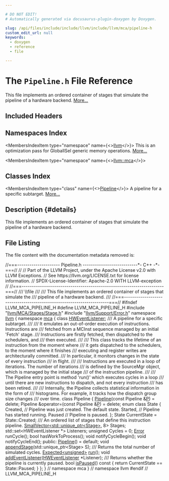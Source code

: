 ```yaml
---

# DO NOT EDIT!
# Automatically generated via docusaurus-plugin-doxygen by Doxygen.

slug: /api/files/include/include/llvm/include/llvm/mca/pipeline-h
custom_edit_url: null
keywords:
  - doxygen
  - reference
  - file

---
```





# The `Pipeline.h` File Reference

<DoxygenPage pluginConfig={pluginConfig}>

This file implements an ordered container of stages that simulate the pipeline of a hardware backend. <a href="#details">More...</a>

## Included Headers

<IncludesList>
<IncludesListItem
  filePath="llvm/MCA/Stages/Stage.h"
  permalink="/docs/api/files/include/include/llvm/include/llvm/mca/include/llvm/mca/stages/stage-h"
  isLocal="true" />
<IncludesListItem
  filePath="llvm/Support/Error.h"
  permalink="/docs/api/files/include/include/llvm/include/llvm/support/error-h"
  isLocal="true" />
</IncludesList>

## Namespaces Index

<MembersIndex>

<MembersIndexItem
  type="namespace"
  name={<><a href="/docs/api/namespaces/llvm">llvm</a></>}>
This is an optimization pass for GlobalISel generic memory operations. <a href="/docs/api/namespaces/llvm/#details">More...</a>
</MembersIndexItem>

<MembersIndexItem
  type="namespace"
  name={<><a href="/docs/api/namespaces/llvm/mca">llvm::mca</a></>}>
</MembersIndexItem>

</MembersIndex>

## Classes Index

<MembersIndex>

<MembersIndexItem
  type="class"
  name={<><a href="/docs/api/classes/llvm/mca/pipeline">Pipeline</a></>}>
A pipeline for a specific subtarget. <a href="/docs/api/classes/llvm/mca/pipeline/#details">More...</a>
</MembersIndexItem>

</MembersIndex>

## Description {#details}

This file implements an ordered container of stages that simulate the pipeline of a hardware backend.

## File Listing

The file content with the documentation metadata removed is:

<ProgramListing>

<Link id="l00001" /><CodeLine lineNumber="1"><span class="doxyHighlightComment">//===--------------------- Pipeline.h ---------------------------&#42;- C++ -&#42;-===//</span></CodeLine>
<Link id="l00002" /><CodeLine lineNumber="2"><span class="doxyHighlightComment">//</span></CodeLine>
<Link id="l00003" /><CodeLine lineNumber="3"><span class="doxyHighlightComment">// Part of the LLVM Project, under the Apache License v2.0 with LLVM Exceptions.</span></CodeLine>
<Link id="l00004" /><CodeLine lineNumber="4"><span class="doxyHighlightComment">// See https://llvm.org/LICENSE.txt for license information.</span></CodeLine>
<Link id="l00005" /><CodeLine lineNumber="5"><span class="doxyHighlightComment">// SPDX-License-Identifier: Apache-2.0 WITH LLVM-exception</span></CodeLine>
<Link id="l00006" /><CodeLine lineNumber="6"><span class="doxyHighlightComment">//</span></CodeLine>
<Link id="l00007" /><CodeLine lineNumber="7"><span class="doxyHighlightComment">//===----------------------------------------------------------------------===//</span></CodeLine>
<Link id="l00008" /><CodeLine lineNumber="8"><span class="doxyHighlightComment">/// \\file</span></CodeLine>
<Link id="l00009" /><CodeLine lineNumber="9"><span class="doxyHighlightComment">///</span></CodeLine>
<Link id="l00010" /><CodeLine lineNumber="10"><span class="doxyHighlightComment">/// This file implements an ordered container of stages that simulate the</span></CodeLine>
<Link id="l00011" /><CodeLine lineNumber="11"><span class="doxyHighlightComment">/// pipeline of a hardware backend.</span></CodeLine>
<Link id="l00012" /><CodeLine lineNumber="12"><span class="doxyHighlightComment">///</span></CodeLine>
<Link id="l00013" /><CodeLine lineNumber="13"><span class="doxyHighlightComment">//===----------------------------------------------------------------------===//</span></CodeLine>
<Link id="l00014" /><CodeLine lineNumber="14"></CodeLine>
<Link id="l00015" /><CodeLine lineNumber="15"><span class="doxyHighlightPreprocessor">#ifndef LLVM&#95;MCA&#95;PIPELINE&#95;H</span></CodeLine>
<Link id="l00016" /><CodeLine lineNumber="16"><span class="doxyHighlightPreprocessor">#define LLVM&#95;MCA&#95;PIPELINE&#95;H</span></CodeLine>
<Link id="l00017" /><CodeLine lineNumber="17"></CodeLine>
<Link id="l00018" /><CodeLine lineNumber="18"><span class="doxyHighlightPreprocessor">#include &quot;<a href="/docs/api/files/include/include/llvm/include/llvm/mca/include/llvm/mca/stages/stage-h">llvm/MCA/Stages/Stage.h</a>&quot;</span></CodeLine>
<Link id="l00019" /><CodeLine lineNumber="19"><span class="doxyHighlightPreprocessor">#include &quot;<a href="/docs/api/files/include/include/llvm/include/llvm/support/error-h">llvm/Support/Error.h</a>&quot;</span></CodeLine>
<Link id="l00020" /><CodeLine lineNumber="20"></CodeLine>
<Link id="l00021" /><CodeLine lineNumber="21"><span class="doxyHighlightKeyword">namespace </span><span class="doxyHighlight"><a href="/docs/api/namespaces/llvm">llvm</a> &#123;</span></CodeLine>
<Link id="l00022" /><CodeLine lineNumber="22"><span class="doxyHighlightKeyword">namespace </span><span class="doxyHighlight"><a href="/docs/api/namespaces/llvm/mca">mca</a> &#123;</span></CodeLine>
<Link id="l00023" /><CodeLine lineNumber="23"></CodeLine>
<Link id="l00024" /><CodeLine lineNumber="24"><span class="doxyHighlightKeyword">class </span><span class="doxyHighlight"><a href="/docs/api/classes/llvm/mca/hweventlistener">HWEventListener</a>;</span></CodeLine>
<Link id="l00025" /><CodeLine lineNumber="25"></CodeLine>
<Link id="l00026" /><CodeLine lineNumber="26"><span class="doxyHighlightComment">/// A pipeline for a specific subtarget.</span></CodeLine>
<Link id="l00027" /><CodeLine lineNumber="27"><span class="doxyHighlightComment">///</span></CodeLine>
<Link id="l00028" /><CodeLine lineNumber="28"><span class="doxyHighlightComment">/// It emulates an out-of-order execution of instructions. Instructions are</span></CodeLine>
<Link id="l00029" /><CodeLine lineNumber="29"><span class="doxyHighlightComment">/// fetched from a MCInst sequence managed by an initial &#39;Fetch&#39; stage.</span></CodeLine>
<Link id="l00030" /><CodeLine lineNumber="30"><span class="doxyHighlightComment">/// Instructions are firstly fetched, then dispatched to the schedulers, and</span></CodeLine>
<Link id="l00031" /><CodeLine lineNumber="31"><span class="doxyHighlightComment">/// then executed.</span></CodeLine>
<Link id="l00032" /><CodeLine lineNumber="32"><span class="doxyHighlightComment">///</span></CodeLine>
<Link id="l00033" /><CodeLine lineNumber="33"><span class="doxyHighlightComment">/// This class tracks the lifetime of an instruction from the moment where</span></CodeLine>
<Link id="l00034" /><CodeLine lineNumber="34"><span class="doxyHighlightComment">/// it gets dispatched to the schedulers, to the moment where it finishes</span></CodeLine>
<Link id="l00035" /><CodeLine lineNumber="35"><span class="doxyHighlightComment">/// executing and register writes are architecturally committed.</span></CodeLine>
<Link id="l00036" /><CodeLine lineNumber="36"><span class="doxyHighlightComment">/// In particular, it monitors changes in the state of every instruction</span></CodeLine>
<Link id="l00037" /><CodeLine lineNumber="37"><span class="doxyHighlightComment">/// in flight.</span></CodeLine>
<Link id="l00038" /><CodeLine lineNumber="38"><span class="doxyHighlightComment">///</span></CodeLine>
<Link id="l00039" /><CodeLine lineNumber="39"><span class="doxyHighlightComment">/// Instructions are executed in a loop of iterations. The number of iterations</span></CodeLine>
<Link id="l00040" /><CodeLine lineNumber="40"><span class="doxyHighlightComment">/// is defined by the SourceMgr object, which is managed by the initial stage</span></CodeLine>
<Link id="l00041" /><CodeLine lineNumber="41"><span class="doxyHighlightComment">/// of the instruction pipeline.</span></CodeLine>
<Link id="l00042" /><CodeLine lineNumber="42"><span class="doxyHighlightComment">///</span></CodeLine>
<Link id="l00043" /><CodeLine lineNumber="43"><span class="doxyHighlightComment">/// The Pipeline entry point is method &#39;run()&#39; which executes cycles in a loop</span></CodeLine>
<Link id="l00044" /><CodeLine lineNumber="44"><span class="doxyHighlightComment">/// until there are new instructions to dispatch, and not every instruction</span></CodeLine>
<Link id="l00045" /><CodeLine lineNumber="45"><span class="doxyHighlightComment">/// has been retired.</span></CodeLine>
<Link id="l00046" /><CodeLine lineNumber="46"><span class="doxyHighlightComment">///</span></CodeLine>
<Link id="l00047" /><CodeLine lineNumber="47"><span class="doxyHighlightComment">/// Internally, the Pipeline collects statistical information in the form of</span></CodeLine>
<Link id="l00048" /><CodeLine lineNumber="48"><span class="doxyHighlightComment">/// histograms. For example, it tracks how the dispatch group size changes</span></CodeLine>
<Link id="l00049" /><CodeLine lineNumber="49"><span class="doxyHighlightComment">/// over time.</span></CodeLine>
<Link id="l00050" /><CodeLine lineNumber="50" lineLink="/docs/api/classes/llvm/mca/pipeline"><span class="doxyHighlightKeyword">class </span><span class="doxyHighlight">Pipeline &#123;</span></CodeLine>
<Link id="l00051" /><CodeLine lineNumber="51"><span class="doxyHighlight">  <a href="/docs/api/classes/llvm/mca/pipeline/#ae6f528e8ebf4918150fe5e773d9c73fc">Pipeline</a>(</span><span class="doxyHighlightKeyword">const</span><span class="doxyHighlight"> Pipeline &amp;<a href="/docs/api/files/lib/lib/option/option-cpp/#a04665169063c8ca1f2ea96c27fc7c2b2">P</a>) = </span><span class="doxyHighlightKeyword">delete</span><span class="doxyHighlight">;</span></CodeLine>
<Link id="l00052" /><CodeLine lineNumber="52"><span class="doxyHighlight">  Pipeline &amp;operator=(</span><span class="doxyHighlightKeyword">const</span><span class="doxyHighlight"> Pipeline &amp;<a href="/docs/api/files/lib/lib/option/option-cpp/#a04665169063c8ca1f2ea96c27fc7c2b2">P</a>) = </span><span class="doxyHighlightKeyword">delete</span><span class="doxyHighlight">;</span></CodeLine>
<Link id="l00053" /><CodeLine lineNumber="53"></CodeLine>
<Link id="l00054" /><CodeLine lineNumber="54"><span class="doxyHighlight">  </span><span class="doxyHighlightKeyword">enum class</span><span class="doxyHighlight"> State &#123;</span></CodeLine>
<Link id="l00055" /><CodeLine lineNumber="55"><span class="doxyHighlight">    Created, </span><span class="doxyHighlightComment">// Pipeline was just created. The default state.</span></CodeLine>
<Link id="l00056" /><CodeLine lineNumber="56"><span class="doxyHighlight">    Started, </span><span class="doxyHighlightComment">// Pipeline has started running.</span></CodeLine>
<Link id="l00057" /><CodeLine lineNumber="57"><span class="doxyHighlight">    Paused   </span><span class="doxyHighlightComment">// Pipeline is paused.</span></CodeLine>
<Link id="l00058" /><CodeLine lineNumber="58"><span class="doxyHighlight">  &#125;;</span></CodeLine>
<Link id="l00059" /><CodeLine lineNumber="59"><span class="doxyHighlight">  State CurrentState = State::Created;</span></CodeLine>
<Link id="l00060" /><CodeLine lineNumber="60"></CodeLine>
<Link id="l00061" /><CodeLine lineNumber="61"><span class="doxyHighlightComment">  /// An ordered list of stages that define this instruction pipeline.</span></CodeLine>
<Link id="l00062" /><CodeLine lineNumber="62"><span class="doxyHighlight">  <a href="/docs/api/classes/llvm/smallvector">SmallVector&lt;std::unique&#95;ptr&lt;Stage&gt;</a>, 8&gt; Stages;</span></CodeLine>
<Link id="l00063" /><CodeLine lineNumber="63"><span class="doxyHighlight">  std::set&lt;HWEventListener &#42;&gt; Listeners;</span></CodeLine>
<Link id="l00064" /><CodeLine lineNumber="64"><span class="doxyHighlight">  </span><span class="doxyHighlightKeywordType">unsigned</span><span class="doxyHighlight"> Cycles = 0;</span></CodeLine>
<Link id="l00065" /><CodeLine lineNumber="65"></CodeLine>
<Link id="l00066" /><CodeLine lineNumber="66"><span class="doxyHighlight">  <a href="/docs/api/classes/llvm/error">Error</a> runCycle();</span></CodeLine>
<Link id="l00067" /><CodeLine lineNumber="67"><span class="doxyHighlight">  </span><span class="doxyHighlightKeywordType">bool</span><span class="doxyHighlight"> hasWorkToProcess();</span></CodeLine>
<Link id="l00068" /><CodeLine lineNumber="68"><span class="doxyHighlight">  </span><span class="doxyHighlightKeywordType">void</span><span class="doxyHighlight"> notifyCycleBegin();</span></CodeLine>
<Link id="l00069" /><CodeLine lineNumber="69"><span class="doxyHighlight">  </span><span class="doxyHighlightKeywordType">void</span><span class="doxyHighlight"> notifyCycleEnd();</span></CodeLine>
<Link id="l00070" /><CodeLine lineNumber="70"></CodeLine>
<Link id="l00071" /><CodeLine lineNumber="71"><span class="doxyHighlightKeyword">public</span><span class="doxyHighlight">:</span></CodeLine>
<Link id="l00072" /><CodeLine lineNumber="72" lineLink="/docs/api/classes/llvm/mca/pipeline/#ae6f528e8ebf4918150fe5e773d9c73fc"><span class="doxyHighlight">  <a href="/docs/api/classes/llvm/mca/pipeline/#ae6f528e8ebf4918150fe5e773d9c73fc">Pipeline</a>() = </span><span class="doxyHighlightKeywordFlow">default</span><span class="doxyHighlight">;</span></CodeLine>
<Link id="l00073" /><CodeLine lineNumber="73"><span class="doxyHighlight">  </span><span class="doxyHighlightKeywordType">void</span><span class="doxyHighlight"> <a href="/docs/api/classes/llvm/mca/pipeline/#ae51ce490ca912e65f9d6ebce71e8fac5">appendStage</a>(std::unique&#95;ptr&lt;Stage&gt; S);</span></CodeLine>
<Link id="l00074" /><CodeLine lineNumber="74"></CodeLine>
<Link id="l00075" /><CodeLine lineNumber="75"><span class="doxyHighlightComment">  /// Returns the total number of simulated cycles.</span></CodeLine>
<Link id="l00076" /><CodeLine lineNumber="76"><span class="doxyHighlight">  <a href="/docs/api/classes/llvm/expected">Expected&lt;unsigned&gt;</a> <a href="/docs/api/classes/llvm/mca/pipeline/#af54c540f5b330f1240dd5a557aab1b82">run</a>();</span></CodeLine>
<Link id="l00077" /><CodeLine lineNumber="77"></CodeLine>
<Link id="l00078" /><CodeLine lineNumber="78"><span class="doxyHighlight">  </span><span class="doxyHighlightKeywordType">void</span><span class="doxyHighlight"> <a href="/docs/api/classes/llvm/mca/pipeline/#a565c79c93767eb1fbdab6d268a75245c">addEventListener</a>(<a href="/docs/api/classes/llvm/mca/hweventlistener">HWEventListener</a> &#42;Listener);</span></CodeLine>
<Link id="l00079" /><CodeLine lineNumber="79"></CodeLine>
<Link id="l00080" /><CodeLine lineNumber="80"><span class="doxyHighlightComment">  /// Returns whether the pipeline is currently paused.</span></CodeLine>
<Link id="l00081" /><CodeLine lineNumber="81" lineLink="/docs/api/classes/llvm/mca/pipeline/#ac71fc920e1892d0d17b34a4c591b503a"><span class="doxyHighlight">  </span><span class="doxyHighlightKeywordType">bool</span><span class="doxyHighlight"> <a href="/docs/api/classes/llvm/mca/pipeline/#ac71fc920e1892d0d17b34a4c591b503a">isPaused</a>()</span><span class="doxyHighlightKeyword"> const </span><span class="doxyHighlight">&#123; </span><span class="doxyHighlightKeywordFlow">return</span><span class="doxyHighlight"> CurrentState == State::Paused; &#125;</span></CodeLine>
<Link id="l00082" /><CodeLine lineNumber="82"><span class="doxyHighlight">&#125;;</span></CodeLine>
<Link id="l00083" /><CodeLine lineNumber="83"><span class="doxyHighlight">&#125; </span><span class="doxyHighlightComment">// namespace mca</span></CodeLine>
<Link id="l00084" /><CodeLine lineNumber="84"><span class="doxyHighlight">&#125; </span><span class="doxyHighlightComment">// namespace llvm</span></CodeLine>
<Link id="l00085" /><CodeLine lineNumber="85"></CodeLine>
<Link id="l00086" /><CodeLine lineNumber="86"><span class="doxyHighlightPreprocessor">#endif </span><span class="doxyHighlightComment">// LLVM&#95;MCA&#95;PIPELINE&#95;H</span></CodeLine>

</ProgramListing>


</DoxygenPage>
